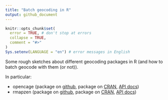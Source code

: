 ```yaml
---
title: "Batch geocoding in R"
output: github_document
---
```


<!-- README.md is generated from README.Rmd. Please edit that file -->

```r
knitr::opts_chunk$set(
  error = TRUE, # don't stop at errors
  collapse = TRUE,
  comment = "#>"
)
Sys.setenv(LANGUAGE = "en") # error messages in English
```

Some rough sketches about different geocoding packages in R (and how to batch geocode with them (or not)).

In particular:

 - opencage (package on [github](https://github.com/ropensci/opencage), package on [CRAN](https://cran.r-project.org/web/packages/opencage/index.html), [API docs](https://geocoder.opencagedata.com/api))
 - rmapzen (package on [github](https://github.com/tarakc02/rmapzen), package on [CRAN](https://cran.r-project.org/web/packages/rmapzen/index.html), [API docs](https://github.com/pelias/documentation))

